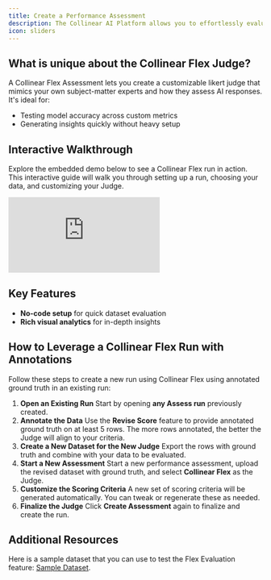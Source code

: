 ```yaml
---
title: Create a Performance Assessment
description: The Collinear AI Platform allows you to effortlessly evaluate AI models with flexibility and precision. This guide walks you through the steps to create a new assessment run using Collinear's Flex Judge.
icon: sliders
---
```


## What is unique about the Collinear Flex Judge?

A Collinear Flex Assessment lets you create a customizable likert judge that mimics your own subject-matter experts and how they assess AI responses. It's ideal for:

-   Testing model accuracy across custom metrics
-   Generating insights quickly without heavy setup

## Interactive Walkthrough

Explore the embedded demo below to see a Collinear Flex run in action. This interactive guide will walk you through setting up a run, choosing your data, and customizing your Judge.

<div style={{position: "relative", paddingBottom: "calc(56.67989417989418% + 41px)", height: 0, width: "100%"}}>
    <iframe
        src="https://demo.arcade.software/QaJTUpdCpo5HgdHqiSTy?embed&embed_mobile=tab&embed_desktop=inline&show_copy_link=true"
        title="Effortlessly Evaluate AI Models with Collinear" frameborder="0" loading="lazy" webkitallowfullscreen
        mozallowfullscreen allowfullscreen allow="clipboard-write"
        style={{position: "absolute", top: 0, left: 0, width: "100%", height: "100%", colorScheme: "light"}}></iframe>
</div>

## Key Features

-   **No-code setup** for quick dataset evaluation
-   **Rich visual analytics** for in-depth insights

## How to Leverage a Collinear Flex Run with Annotations

Follow these steps to create a new run using Collinear Flex using annotated ground truth in an existing run:

1. **Open an Existing Run**
   Start by opening **any Assess run** previously created.
2. **Annotate the Data**
   Use the **Revise Score** feature to provide annotated ground truth on at least 5 rows. The more rows annotated, the better the Judge will align to your criteria.
3. **Create a New Dataset for the New Judge**
   Export the rows with ground truth and combine with your data to be evaluated.
4. **Start a New Assessment**
   Start a new performance assessment, upload the revised dataset with ground truth, and select **Collinear Flex** as the Judge.
5. **Customize the Scoring Criteria**
   A new set of scoring criteria will be generated automatically. You can tweak or regenerate these as needed.
6. **Finalize the Judge**
   Click **Create Assessment** again to finalize and create the run.

## Additional Resources

Here is a sample dataset that you can use to test the Flex Evaluation feature: [Sample Dataset](https://collinear.ai/sample_dataset.csv).
